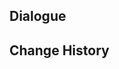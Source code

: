 {{Genius Invokation TCG Stage
|title        = Faruzan: Friendly
|type         = Friendly Fracas
|group        = Invitation Board
|character    = Faruzan
|requirement  = 1
|introduction = "Let me see what makes this game so very 'ingenious'..."<br>Hint: Faruzan's deck has a theme of "inserting cards into her deck" and "drawing cards," generating cards that help her gain the advantage before drawing and playing them.
|objective_1  = Achieve victory
|reward_1     = Faruzan*1
|objective_2  = Achieve victory within 6 rounds
|reward_2     = The Wondrous Path of Truth*1
|objective_3  = Achieve victory with characters defeated less than twice during the battle
|reward_3     = The Wondrous Path of Truth*1

|lineup       = Faruzan;Yelan;Sayu
|action       = The Wondrous Path of Truth;The Wondrous Path of Truth;Viridescent Venerer;Viridescent Venerer;King's Squire;King's Squire;Elemental Resonance: Woven Winds;Elemental Resonance: Woven Winds;Elemental Resonance: Impetuous Winds;Elemental Resonance: Impetuous Winds;Taroumaru;Taroumaru;Lumenstone Adjuvant;Lumenstone Adjuvant;Controlled Directional Blast;Controlled Directional Blast;Treasure-Seeking Seelie;Treasure-Seeking Seelie;Strategize;Strategize;Liyue Harbor Wharf;Liyue Harbor Wharf;Sacrificial Bow;Sacrificial Bow;Wagner;Wagner;Where Is the Unseen Razor?;Where Is the Unseen Razor?;The Bestest Travel Companion!;The Bestest Travel Companion!
}}

==Dialogue==
{{Transclude|Genius Invokation TCG/Stage/Faruzan|Friendly Fracas}}

==Change History==
{{Change History|4.6}}